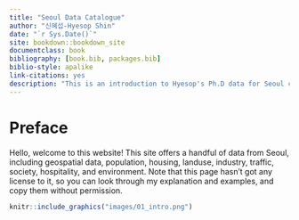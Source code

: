```yaml
--- 
title: "Seoul Data Catalogue"
author: "신혜섭-Hyesop Shin"
date: "`r Sys.Date()`"
site: bookdown::bookdown_site
documentclass: book
bibliography: [book.bib, packages.bib]
biblio-style: apalike
link-citations: yes
description: "This is an introduction to Hyesop's Ph.D data for Seoul city."
---
```


# Preface {-}

Hello, welcome to this website! This site offers a handful of data from Seoul, including geospatial data,
population, housing, landuse, industry, traffic, society, hospitality, and environment. Note that this page hasn't got
any license to it, so you can look through my explanation and examples, and copy them without permission.

```r
knitr::include_graphics("images/01_intro.png")
```